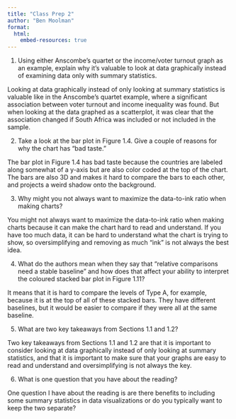 ```yaml
---
title: "Class Prep 2"
author: "Ben Moolman"
format:
  html:
    embed-resources: true
---
```


1. Using either Anscombe’s quartet or the income/voter turnout graph as an example, explain why it’s valuable to look at data graphically instead of examining data only with summary statistics.

Looking at data graphically instead of only looking at summary statistics is valuable like in the Anscombe's quartet example, where a significant association between voter turnout and income inequality was found. But when looking at the data graphed as a scatterplot, it was clear that the association changed if South Africa was included or not included in the sample.

2. Take a look at the bar plot in Figure 1.4. Give a couple of reasons for why the chart has “bad taste.”

The bar plot in Figure 1.4 has bad taste because the countries are labeled along somewhat of a y-axis but are also color coded at the top of the chart. The bars are also 3D and makes it hard to compare the bars to each other, and projects a weird shadow onto the background.

3. Why might you not always want to maximize the data-to-ink ratio when making charts?

You might not always want to maximize the data-to-ink ratio when making charts because it can make the chart hard to read and understand. If you have too much data, it can be hard to understand what the chart is trying to show, so oversimplifying and removing as much "ink" is not always the best idea.

4. What do the authors mean when they say that “relative comparisons need a stable baseline” and how does that affect your ability to interpret the coloured stacked bar plot in Figure 1.11?

It means that it is hard to compare the levels of Type A, for example, because it is at the top of all of these stacked bars. They have different baselines, but it would be easier to compare if they were all at the same baseline.

5. What are two key takeaways from Sections 1.1 and 1.2?

Two key takeaways from Sections 1.1 and 1.2 are that it is important to consider looking at data graphically instead of only looking at summary statistics, and that it is important to make sure that your graphs are easy to read and understand and oversimplifying is not always the key.

6. What is one question that you have about the reading?

One question I have about the reading is are there benefits to including some summary statistics in data visualizations or do you typically want to keep the two separate?